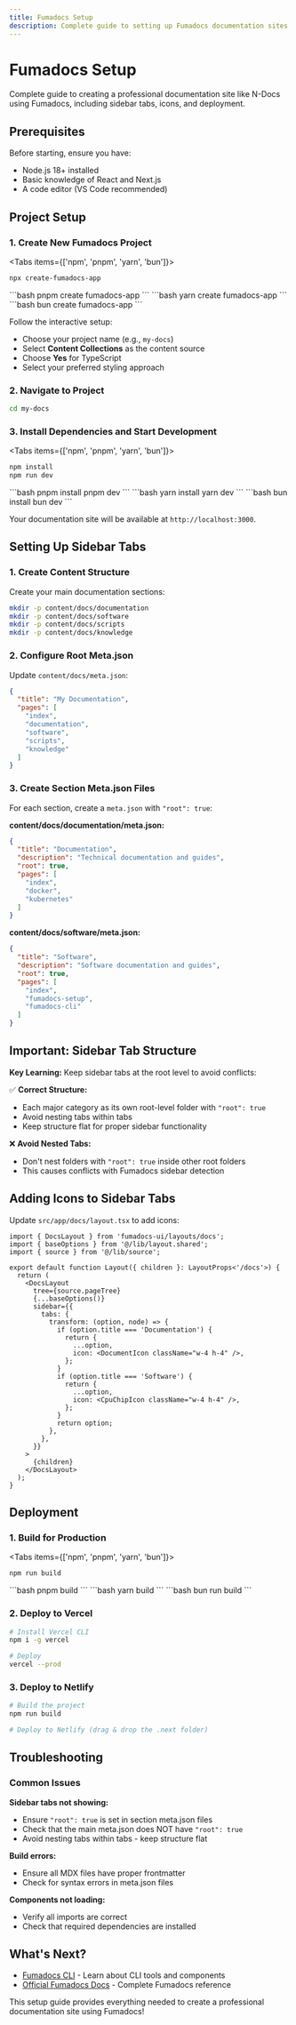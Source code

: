 ```yaml
---
title: Fumadocs Setup
description: Complete guide to setting up Fumadocs documentation sites with sidebar tabs and deployment
---
```



# Fumadocs Setup

Complete guide to creating a professional documentation site like N-Docs using Fumadocs, including sidebar tabs, icons, and deployment.

## Prerequisites

Before starting, ensure you have:
- Node.js 18+ installed
- Basic knowledge of React and Next.js
- A code editor (VS Code recommended)

## Project Setup

### 1. Create New Fumadocs Project

<Tabs items={['npm', 'pnpm', 'yarn', 'bun']}>
<Tab value="npm">
```bash
npx create-fumadocs-app
```
</Tab>
<Tab value="pnpm">
```bash
pnpm create fumadocs-app
```
</Tab>
<Tab value="yarn">
```bash
yarn create fumadocs-app
```
</Tab>
<Tab value="bun">
```bash
bun create fumadocs-app
```
</Tab>
</Tabs>

Follow the interactive setup:
- Choose your project name (e.g., `my-docs`)
- Select **Content Collections** as the content source
- Choose **Yes** for TypeScript
- Select your preferred styling approach

### 2. Navigate to Project

```bash
cd my-docs
```

### 3. Install Dependencies and Start Development

<Tabs items={['npm', 'pnpm', 'yarn', 'bun']}>
<Tab value="npm">
```bash
npm install
npm run dev
```
</Tab>
<Tab value="pnpm">
```bash
pnpm install
pnpm dev
```
</Tab>
<Tab value="yarn">
```bash
yarn install
yarn dev
```
</Tab>
<Tab value="bun">
```bash
bun install
bun dev
```
</Tab>
</Tabs>

Your documentation site will be available at `http://localhost:3000`.

## Setting Up Sidebar Tabs

### 1. Create Content Structure

Create your main documentation sections:

```bash
mkdir -p content/docs/documentation
mkdir -p content/docs/software  
mkdir -p content/docs/scripts
mkdir -p content/docs/knowledge
```

### 2. Configure Root Meta.json

Update `content/docs/meta.json`:

```json
{
  "title": "My Documentation",
  "pages": [
    "index",
    "documentation", 
    "software",
    "scripts",
    "knowledge"
  ]
}
```

### 3. Create Section Meta.json Files

For each section, create a `meta.json` with `"root": true`:

**content/docs/documentation/meta.json:**
```json
{
  "title": "Documentation",
  "description": "Technical documentation and guides",
  "root": true,
  "pages": [
    "index",
    "docker",
    "kubernetes"
  ]
}
```

**content/docs/software/meta.json:**
```json
{
  "title": "Software", 
  "description": "Software documentation and guides",
  "root": true,
  "pages": [
    "index",
    "fumadocs-setup",
    "fumadocs-cli"
  ]
}
```

## Important: Sidebar Tab Structure

**Key Learning:** Keep sidebar tabs at the root level to avoid conflicts:

✅ **Correct Structure:**
- Each major category as its own root-level folder with `"root": true`
- Avoid nesting tabs within tabs
- Keep structure flat for proper sidebar functionality

❌ **Avoid Nested Tabs:**
- Don't nest folders with `"root": true` inside other root folders
- This causes conflicts with Fumadocs sidebar detection

## Adding Icons to Sidebar Tabs

Update `src/app/docs/layout.tsx` to add icons:

```tsx
import { DocsLayout } from 'fumadocs-ui/layouts/docs';
import { baseOptions } from '@/lib/layout.shared';
import { source } from '@/lib/source';

export default function Layout({ children }: LayoutProps<'/docs'>) {
  return (
    <DocsLayout 
      tree={source.pageTree} 
      {...baseOptions()}
      sidebar={{
        tabs: {
          transform: (option, node) => {
            if (option.title === 'Documentation') {
              return {
                ...option,
                icon: <DocumentIcon className="w-4 h-4" />,
              };
            }
            if (option.title === 'Software') {
              return {
                ...option,
                icon: <CpuChipIcon className="w-4 h-4" />,
              };
            }
            return option;
          },
        },
      }}
    >
      {children}
    </DocsLayout>
  );
}
```

## Deployment

### 1. Build for Production

<Tabs items={['npm', 'pnpm', 'yarn', 'bun']}>
<Tab value="npm">
```bash
npm run build
```
</Tab>
<Tab value="pnpm">
```bash
pnpm build
```
</Tab>
<Tab value="yarn">
```bash
yarn build
```
</Tab>
<Tab value="bun">
```bash
bun run build
```
</Tab>
</Tabs>

### 2. Deploy to Vercel

```bash
# Install Vercel CLI
npm i -g vercel

# Deploy
vercel --prod
```

### 3. Deploy to Netlify

```bash
# Build the project
npm run build

# Deploy to Netlify (drag & drop the .next folder)
```

## Troubleshooting

### Common Issues

**Sidebar tabs not showing:**
- Ensure `"root": true` is set in section meta.json files
- Check that the main meta.json does NOT have `"root": true`
- Avoid nesting tabs within tabs - keep structure flat

**Build errors:**
- Ensure all MDX files have proper frontmatter
- Check for syntax errors in meta.json files

**Components not loading:**
- Verify all imports are correct
- Check that required dependencies are installed

## What's Next?

- [Fumadocs CLI](/docs/software/fumadocs-cli) - Learn about CLI tools and components
- [Official Fumadocs Docs](https://fumadocs.vercel.app) - Complete Fumadocs reference

This setup guide provides everything needed to create a professional documentation site using Fumadocs!